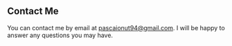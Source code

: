 

## Contact Me

You can contact me by email at [pascaionut94@gmail.com](mailto:pascaionut94@gmail.com). I will be happy to answer any questions you may have.